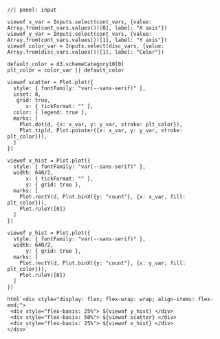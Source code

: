 ```ojs
//| panel: input

viewof x_var = Inputs.select(cont_vars, {value: Array.from(cont_vars.values())[0], label: "X axis"})
viewof y_var = Inputs.select(cont_vars, {value: Array.from(cont_vars.values())[1], label: "Y axis"})
viewof color_var = Inputs.select(disc_vars, {value: Array.from(disc_vars.values())[1], label: "Color"})
```

```ojs
default_color = d3.schemeCategory10[0]
plt_color = color_var || default_color

viewof scatter = Plot.plot({
  style: { fontFamily: "var(--sans-serif)" },
  inset: 8,
   grid: true,
      x: { tickFormat: "" },
  color: { legend: true },
  marks: [
    Plot.dot(d, {x: x_var, y: y_var, stroke: plt_color}),
    Plot.tip(d, Plot.pointer({x: x_var, y: y_var, stroke: plt_color})),
  ]
})

viewof x_hist = Plot.plot({
  style: { fontFamily: "var(--sans-serif)" },
  width: 640/2,
      x: { tickFormat: "" },
      y: { grid: true },
  marks: [
    Plot.rectY(d, Plot.binX({y: "count"}, {x: x_var, fill: plt_color})),
    Plot.ruleY([0])
  ]
})

viewof y_hist = Plot.plot({
  style: { fontFamily: "var(--sans-serif)" },
  width: 640/2,
      y: { grid: true },
  marks: [
    Plot.rectY(d, Plot.binX({y: "count"}, {x: y_var, fill: plt_color})),
    Plot.ruleY([0])
  ]
})

html`<div style="display: flex; flex-wrap: wrap; align-items: flex-end;">
 <div style="flex-basis: 25%"> ${viewof y_hist} </div>
 <div style="flex-basis: 50%"> ${viewof scatter} </div>
 <div style="flex-basis: 25%"> ${viewof x_hist} </div>
</div>`
```
